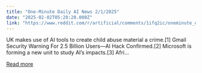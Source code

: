 ```yaml
---
title: "One-Minute Daily AI News 2/1/2025"
date: "2025-02-02T05:20:20.000Z"
link: "https://www.reddit.com/r/artificial/comments/1ifq2ic/oneminute_daily_ai_news_212025/"
---
```


UK makes use of AI tools to create child abuse material a crime.[1]
 Gmail Security Warning For 2.5 Billion Users—AI Hack Confirmed.[2]
 Microsoft is forming a new unit to study AI’s impacts.[3]
 Afri...

[Read more](https://www.reddit.com/r/artificial/comments/1ifq2ic/oneminute_daily_ai_news_212025/)
